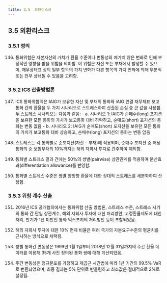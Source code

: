 ```yaml
---
title: 3.5  외환리스크
---
```


## 3.5 외환리스크 
### 3.5.1 정의
146. 통화위험은 자본자산의 가치가 환율 수준이나 변동성의 예기치 않은 변화로 인해 부정적인 영향을 받을 위험을 의미함. 이 위험은 자산 또는 부채에서 발생할 수 있으며, 재무상태표 상의 일부 항목의 가치 변화가 다른 항목의 가치 변화에 의해 부분적 또는 전부 상쇄될 수 있음을 고려함.

### 3.5.2 ICS 산출방법론
147. ICS 통화위험액은 IAIG가 보유한 자산 및 부채의 통화와 IAIG 연결 재무제표 보고통화 간의 환율을 두 가지 시나리오로 스트레스하여 산출된 손실 중 큰 값을 사용함. 두 스트레스 시나리오는 다음과 같음:
    - a. 시나리오 1: IAIG가 순매수(long) 포지션을 보유한 모든 통화의 가치가 보고통화 대비 하락하고, 순매도(short) 포지션의 통화는 변동 없음
    - b. 시나리오 2: IAIG가 순매도(short) 포지션을 보유한 모든 통화의 가치가 보고통화 대비 상승하고, 순매수(long) 포지션의 통화는 변동 없음

148. 스트레스는 각 통화별로 순포지션(자산 – 부채)에 적용되며, 순매수 포지션 중 해당 통화의 순 보험부채의 10%까지는 해외 자회사 투자로 간주하여 제외함.

149. 통화별 스트레스 결과 간에는 50%의 쌍별(pairwise) 상관관계를 적용하여 분산효과(differentiation allowance)를 반영함.

150. 통화별 스트레스 수준은 쌍별 양방향 환율에 대한 상대적 스트레스를 세분화하여 산정함.

### 3.5.3 위험 계수 산출
151. 2016년 ICS 공개협의에서는 통화위험 산출 방법론, 스트레스 수준, 스트레스 시기의 통화 간 단일 상관계수, 해외 자회사 투자에 대한 처리방안, 고정환율제도에 대한 처리, 만기가 1년 미만인 통화 익스포져의 처리방안 등이 포함되었음.

152. 해외 자회사 투자에 대한 10% 면제 비율은 여러 국가의 자본요구수준의 평균치를 근사하는 방식으로 채택됨.

153. 쌍별 통화간 변동성은 1999년 1월 1일부터 2018년 12월 31일까지의 주간 환율 데이터를 이용해 35개 사전 정의된 통화 쌍에 대해 계산되었음.

154. 주간 변동성은 정규분포를 가정하고 제곱근 시간법에 따라 1년 기간의 99.5% VaR로 변환되었으며, 최종 결과는 5% 단위로 반올림하고 최소값은 절대적으로 2%로 설정됨.


